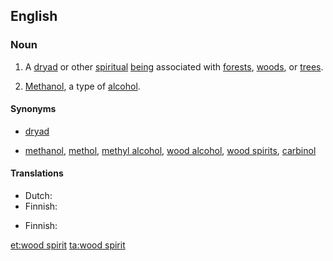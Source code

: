 ==English==
{{wikipedia}}

===Noun===
{{en-noun|head=[[wood]] [[spirit]]|~}}

# {{label|en|countable}} A [[dryad]] or other [[spiritual]] [[being]] associated with [[forest]]s, [[woods]], or [[tree]]s.
# {{label|en|uncountable|often '''the wood spirit'''}} [[methanol|Methanol]], a type of [[alcohol]].

====Synonyms====
* {{sense|spiritual being}} [[dryad]]
* {{sense|alcohol}} [[methanol]], [[methol]], [[methyl alcohol]], [[wood alcohol]], [[wood spirits]], [[carbinol]]

====Translations====
{{trans-top|spiritual being}}
* Dutch: {{t|nl|bosgeest|m}}
* Finnish: {{t|fi|metsänhenki}}
{{trans-mid}}
{{trans-bottom}}

{{trans-top|alcohol}}
* Finnish: {{t+|fi|metanoli}}
{{trans-mid}}
{{trans-bottom}}

[[et:wood spirit]]
[[ta:wood spirit]]